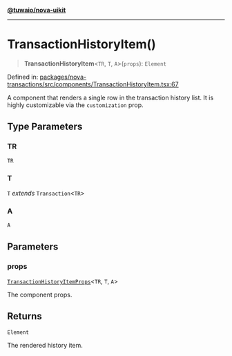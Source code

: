 [**@tuwaio/nova-uikit**](../../../README.md)

***

# TransactionHistoryItem()

> **TransactionHistoryItem**\<`TR`, `T`, `A`\>(`props`): `Element`

Defined in: [packages/nova-transactions/src/components/TransactionHistoryItem.tsx:67](https://github.com/TuwaIO/nova-uikit/blob/cdce32a6d8178b6b9f3fe71ab68cef7a7448a723/packages/nova-transactions/src/components/TransactionHistoryItem.tsx#L67)

A component that renders a single row in the transaction history list.
It is highly customizable via the `customization` prop.

## Type Parameters

### TR

`TR`

### T

`T` *extends* `Transaction`\<`TR`\>

### A

`A`

## Parameters

### props

[`TransactionHistoryItemProps`](../type-aliases/TransactionHistoryItemProps.md)\<`TR`, `T`, `A`\>

The component props.

## Returns

`Element`

The rendered history item.
